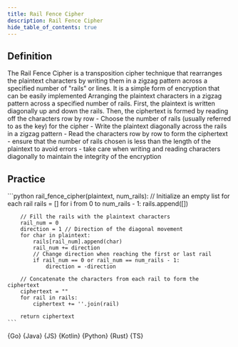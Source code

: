 ```yaml
---
title: Rail Fence Cipher
description: Rail Fence Cipher
hide_table_of_contents: true
---
```





## Definition

<Tabs>
  <TabItem value="definition" label="Definition">
    The Rail Fence Cipher is a transposition cipher technique that rearranges the plaintext characters by writing them in a zigzag pattern across a specified number of "rails" or lines. It is a simple form of encryption that can be easily implemented
  </TabItem>
  <TabItem value="how" label="Explanation">
    Arranging the plaintext characters in a zigzag pattern across a specified number of rails. First, the plaintext is written diagonally up and down the rails. Then, the ciphertext is formed by reading off the characters row by row
  </TabItem>
  <TabItem value="guidance" label="Guidance">
    - Choose the number of rails (usually referred to as the key) for the cipher
    - Write the plaintext diagonally across the rails in a zigzag pattern
    - Read the characters row by row to form the ciphertext
  </TabItem>
  <TabItem value="tips" label="Tips">
    - ensure that the number of rails chosen is less than the length of the plaintext to avoid errors
    - take care when writing and reading characters diagonally to maintain the integrity of the encryption
  </TabItem>
</Tabs>

## Practice

<Tabs>
  <TabItem value="practice" label="Practice">
    ```python
    rail_fence_cipher(plaintext, num_rails):
        // Initialize an empty list for each rail
        rails = []
        for i from 0 to num_rails - 1:
            rails.append([])

        // Fill the rails with the plaintext characters
        rail_num = 0
        direction = 1 // Direction of the diagonal movement
        for char in plaintext:
            rails[rail_num].append(char)
            rail_num += direction
            // Change direction when reaching the first or last rail
            if rail_num == 0 or rail_num == num_rails - 1:
                direction = -direction

        // Concatenate the characters from each rail to form the ciphertext
        ciphertext = ""
        for rail in rails:
            ciphertext += ''.join(rail)

        return ciphertext
    ```
  </TabItem>
  <TabItem value="solution" label="Solution">
    <Tabs queryString="code">
      <TabItem
        value="go"
        label=""
        attributes={{ title: "Go Lang", className: "code_lang go m" }}
      >
        <CodeBlock language="go">{Go}</CodeBlock>
      </TabItem>
      <TabItem
        value="java"
        label=""
        attributes={{ title: "Java", className: "code_lang java m" }}
      >
        <CodeBlock language="java">{Java}</CodeBlock>
      </TabItem>
      <TabItem
        value="js"
        label=""
        attributes={{ title: "JavaScript", className: "code_lang js m" }}
      >
        <CodeBlock language="js">{JS}</CodeBlock>
      </TabItem>
      <TabItem
        value="kotlin"
        label=""
        attributes={{ title: "Kotlin", className: "code_lang kotlin m" }}
      >
        <CodeBlock language="kotlin">{Kotlin}</CodeBlock>
      </TabItem>
      <TabItem
        value="python"
        label=""
        attributes={{ title: "Python", className: "code_lang python m" }}
      >
        <CodeBlock language="python">{Python}</CodeBlock>
      </TabItem>
      <TabItem
        value="rust"
        label=""
        attributes={{ title: "Rust", className: "code_lang rust m" }}
      >
        <CodeBlock language="rust">{Rust}</CodeBlock>
      </TabItem>
      <TabItem
        value="ts"
        label=""
        attributes={{ title: "TypeScript", className: "code_lang ts m" }}
      >
        <CodeBlock language="ts">{TS}</CodeBlock>
      </TabItem>
    </Tabs>
  </TabItem>
</Tabs>
